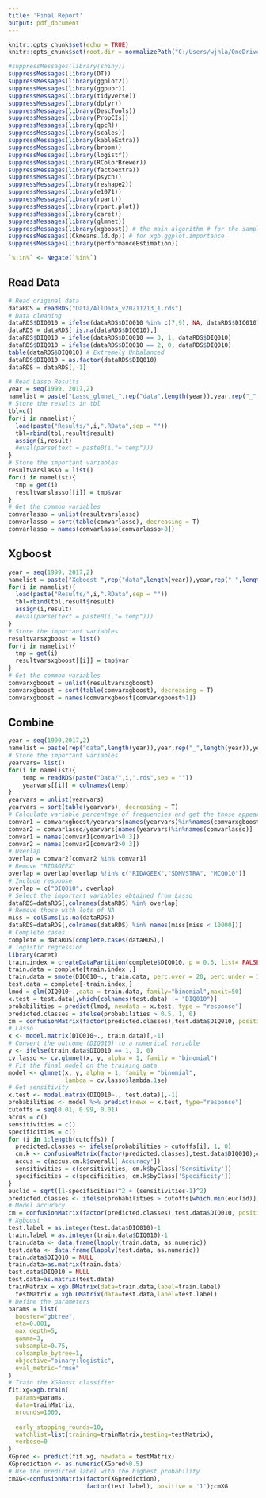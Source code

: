 ```yaml
---
title: 'Final Report'
output: pdf_document
---
```


```r
knitr::opts_chunk$set(echo = TRUE)
knitr::opts_chunk$set(root.dir = normalizePath("C:/Users/wjhla/OneDrive/Documents/UMichigan/BIOSTAT 625/Final"))
```

```r
#suppressMessages(library(shiny))
suppressMessages(library(DT))
suppressMessages(library(ggplot2))
suppressMessages(library(ggpubr))
suppressMessages(library(tidyverse))
suppressMessages(library(dplyr))
suppressMessages(library(DescTools))
suppressMessages(library(PropCIs))
suppressMessages(library(qpcR))
suppressMessages(library(scales))
suppressMessages(library(kableExtra))
suppressMessages(library(broom))
suppressMessages(library(logistf))
suppressMessages(library(RColorBrewer))
suppressMessages(library(factoextra))
suppressMessages(library(psych))
suppressMessages(library(reshape2))
suppressMessages(library(e1071))
suppressMessages(library(rpart))
suppressMessages(library(rpart.plot))
suppressMessages(library(caret))
suppressMessages(library(glmnet))
suppressMessages(library(xgboost)) # the main algorithm # for the sample dataset 
suppressMessages((Ckmeans.1d.dp)) # for xgb.ggplot.importance
suppressMessages(library(performanceEstimation))

`%!in%` <- Negate(`%in%`)
```

## Read Data
```r
# Read original data
dataRDS = readRDS("Data/AllData_v20211213_1.rds")
# Data cleaning
dataRDS$DIQ010 = ifelse(dataRDS$DIQ010 %in% c(7,9), NA, dataRDS$DIQ010)
dataRDS = dataRDS[!is.na(dataRDS$DIQ010),]
dataRDS$DIQ010 = ifelse(dataRDS$DIQ010 == 3, 1, dataRDS$DIQ010)
dataRDS$DIQ010 = ifelse(dataRDS$DIQ010 == 2, 0, dataRDS$DIQ010)
table(dataRDS$DIQ010) # Extremely Unbalanced
dataRDS$DIQ010 = as.factor(dataRDS$DIQ010)
dataRDS = dataRDS[,-1]
```

```r
# Read Lasso Results
year = seq(1999, 2017,2)
namelist = paste("Lasso_glmnet_",rep("data",length(year)),year,rep("_",length(year)),year+1,sep = "")
# Store the results in tbl
tbl=c()
for(i in namelist){
  load(paste("Results/",i,".RData",sep = ""))
  tbl=rbind(tbl,result$result)
  assign(i,result)
  #eval(parse(text = paste0(i,"= temp")))
}
# Store the important variables
resultvarslasso = list()
for(i in namelist){
  tmp = get(i)
  resultvarslasso[[i]] = tmp$var
}
# Get the common variables
comvarlasso = unlist(resultvarslasso)
comvarlasso = sort(table(comvarlasso), decreasing = T)
comvarlasso = names(comvarlasso[comvarlasso>8])
```

## Xgboost
```r
year = seq(1999, 2017,2)
namelist = paste("Xgboost_",rep("data",length(year)),year,rep("_",length(year)),year+1,sep = "")
for(i in namelist){
  load(paste("Results/",i,".RData",sep = ""))
  tbl=rbind(tbl,result$result)
  assign(i,result)
  #eval(parse(text = paste0(i,"= temp")))
}
# Store the important variables
resultvarsxgboost = list()
for(i in namelist){
  tmp = get(i)
  resultvarsxgboost[[i]] = tmp$var
}
# Get the common variables
comvarxgboost = unlist(resultvarsxgboost)
comvarxgboost = sort(table(comvarxgboost), decreasing = T)
comvarxgboost = names(comvarxgboost[comvarxgboost>1])
```

## Combine 
```r
year = seq(1999,2017,2)
namelist = paste(rep("data",length(year)),year,rep("_",length(year)),year+1,sep = "")
# Store the important variables
yearvars= list()
for(i in namelist){
    temp = readRDS(paste("Data/",i,".rds",sep = ""))
    yearvars[[i]] = colnames(temp)
}
yearvars = unlist(yearvars)
yearvars = sort(table(yearvars), decreasing = T)
# Calculate variable percentage of frequencies and get the those appears more than 30% times
comvar1 = comvarxgboost/yearvars[names(yearvars)%in%names(comvarxgboost)]
comvar2 = comvarlasso/yearvars[names(yearvars)%in%names(comvarlasso)]
comvar1 = names(comvar1[comvar1>0.3])
comvar2 = names(comvar2[comvar2>0.3])
# Overlap
overlap = comvar2[comvar2 %in% comvar1]
# Remove "RIDAGEEX"
overlap = overlap[overlap %!in% c("RIDAGEEX","SDMVSTRA", "MCQ010")]
# Include response
overlap = c("DIQ010", overlap)
# Select the important variables obtained from Lasso
dataRDS=dataRDS[,colnames(dataRDS) %in% overlap]
# Remove those with lots of NA
miss = colSums(is.na(dataRDS))
dataRDS=dataRDS[,colnames(dataRDS) %in% names(miss[miss < 10000])]
# Complete cases
complete = dataRDS[complete.cases(dataRDS),]
# logistic regression
library(caret)
train.index = createDataPartition(complete$DIQ010, p = 0.6, list= FALSE)
train.data = complete[train.index ,]
train.data = smote(DIQ010~., train.data, perc.over = 20, perc.under = 1)
test.data = complete[-train.index,]
lmod = glm(DIQ010~.,data = train.data, family="binomial",maxit=50)
x.test = test.data[,which(colnames(test.data) != "DIQ010")]
probabilities = predict(lmod, newdata = x.test, type = "response")
predicted.classes = ifelse(probabilities > 0.5, 1, 0)
cm = confusionMatrix(factor(predicted.classes),test.data$DIQ010, positive = "1");cm
# Lasso
x <- model.matrix(DIQ010~., train.data)[,-1]
# Convert the outcome (DIQ010) to a numerical variable
y <- ifelse(train.data$DIQ010 == 1, 1, 0)
cv.lasso <- cv.glmnet(x, y, alpha = 1, family = "binomial")
# Fit the final model on the training data
model <- glmnet(x, y, alpha = 1, family = "binomial",
                lambda = cv.lasso$lambda.1se)
# Get sensitivity
x.test <- model.matrix(DIQ010~., test.data)[,-1]
probabilities <- model %>% predict(newx = x.test, type="response")
cutoffs = seq(0.01, 0.99, 0.01)
accus = c()
sensitivities = c()
specificities = c()
for (i in 1:length(cutoffs)) {
  predicted.classes <- ifelse(probabilities > cutoffs[i], 1, 0)
  cm.k <- confusionMatrix(factor(predicted.classes),test.data$DIQ010);cm.k
  accus = c(accus,cm.k$overall['Accuracy'])
  sensitivities = c(sensitivities, cm.k$byClass['Sensitivity'])
  specificities = c(specificities, cm.k$byClass['Specificity'])
}
euclid = sqrt((1-specificities)^2 + (sensitivities-1)^2)
predicted.classes <- ifelse(probabilities > cutoffs[which.min(euclid)], 1, 0)
# Model accuracy
cm = confusionMatrix(factor(predicted.classes),test.data$DIQ010, positive = "1");cm
# Xgboost
test.label = as.integer(test.data$DIQ010)-1
train.label = as.integer(train.data$DIQ010)-1
train.data <- data.frame(lapply(train.data, as.numeric))
test.data <- data.frame(lapply(test.data, as.numeric))
train.data$DIQ010 = NULL
train.data=as.matrix(train.data)
test.data$DIQ010 = NULL
test.data=as.matrix(test.data)
trainMatrix = xgb.DMatrix(data=train.data,label=train.label)
  testMatrix = xgb.DMatrix(data=test.data,label=test.label)
# Define the parameters
params = list(
  booster="gbtree",
  eta=0.001,
  max_depth=5,
  gamma=3,
  subsample=0.75,
  colsample_bytree=1,
  objective="binary:logistic",
  eval_metric="rmse"
)
# Train the XGBoost classifier
fit.xg=xgb.train(
  params=params,
  data=trainMatrix,
  nrounds=1000,
  
  early_stopping_rounds=10,
  watchlist=list(training=trainMatrix,testing=testMatrix),
  verbose=0
)
XGpred <- predict(fit.xg, newdata = testMatrix)
XGprediction <- as.numeric(XGpred>0.5)
# Use the predicted label with the highest probability
cmXG<-confusionMatrix(factor(XGprediction),
                      factor(test.label), positive = '1');cmXG
```

